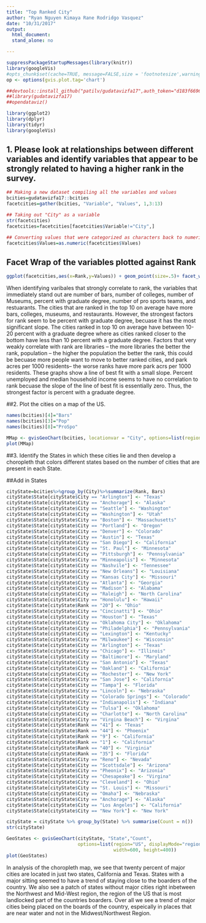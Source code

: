 ```yaml
---
title: "Top Ranked City"
author: "Ryan Nguyen Kimaya Rane Rodridgo Vasquez"
date: "10/31/2017"
output: 
  html_document:
  stand_alone: no

---
```


```r
suppressPackageStartupMessages(library(knitr)) 
library(googleVis)
#opts_chunk$set(cache=TRUE, message=FALSE,size = 'footnotesize',warning=FALSE)
op <- options(gvis.plot.tag='chart') 
```



```r
##devtools::install_github("patilv/gudatavizfa17",auth_token="d183f669695ecf83cd0bf2875db10f9fe195acde")
##library(gudatavizfa17)
##opendataviz()
```

```r
library(ggplot2)
library(dplyr)
library(tidyr)
library(googleVis)
```

## 1. Please look at relationships between different variables and identify variables that appear to be strongly related to having a higher rank in the survey. 

```r
## Making a new dataset compiling all the variables and values
bcities=gudatavizfa17::bcities
facetcities=gather(bcities, "Variable", "Values", 1,3:13)
```

```r
## Taking out "City" as a variable
str(facetcities)
facetcities=facetcities[facetcities$Variable!="City",]
```

```r
## Converting values that were categorized as characters back to numeric values
facetcities$Values=as.numeric(facetcities$Values)
```

## Facet Wrap of the variables plotted against Rank
```r
ggplot(facetcities,aes(x=Rank,y=Values)) + geom_point(size=.5)+ facet_wrap(~Variable, scales = "free")+geom_smooth(method="lm")
```

When identifying varibales that strongly correlate to rank, the variables that immediately stand out are number of bars, number of colleges, number of Museums, percent with graduate degree, number of pro sports teams, and restuarants. The cities that are ranked in the top 10 on average have more bars, colleges, museums, and restaurants. However, the strongest factors for rank seem to be percent with graduate degree, becuase it has the most significant slope. The cities ranked in top 10 on average have between 10-20 percent with a graduate degree where as cities ranked closer to the bottom have less than 10 percent with a graduate degree. Factors that very weakly correlate with rank are libraries -- the more libraries the better the rank, population -- the higher the population the better the rank, this could be becuase more people want to move to better ranked cities, and park acres per 1000 residents-- the worse ranks have more park acrs per 1000 residents. These graphs show a line of best fit with a small slope. Percent unemployed and median household income seems to have no correlation to rank becuase the slope of the line of best fit is essentially zero. Thus, the strongest factor is percent with a graduate degree.

##2. Plot the cities on a map of the US. 

```r
names(bcities)[4]="Bars"
names(bcities)[3]="Pop"
names(bcities)[8]="ProSpo"
```

```r
MMap <- gvisGeoChart(bcities, locationvar = "City", options=list(region="US", displayMode="markers", resolution="provinces", width=600, height=400))
plot(MMap)
```

##3. Identify the States in which these cities lie and then develop a choropleth that colors different states based on the number of cities that are present in each State.

##Add in States
```r
cityState=bcities%>%group_by(City)%>%summarize(Rank, Bars)
cityState$State[cityState$City == "Arlington"] <- "Texas"
cityState$State[cityState$City == "Anchorage"] <- "Alaska"
cityState$State[cityState$City == "Seattle"] <- "Washington"
cityState$State[cityState$City == "Washington"] <- "Utah"
cityState$State[cityState$City == "Boston"] <- "Massachusetts"
cityState$State[cityState$City == "Portland"] <- "Oregon"
cityState$State[cityState$City == "Denver"] <- "Colorado"
cityState$State[cityState$City == "Austin"] <- "Texas"
cityState$State[cityState$City == "San Diego"] <- "California"
cityState$State[cityState$City == "St. Paul"] <- "Minnesota"
cityState$State[cityState$City == "Pittsburgh"] <- "Pennsylvania"
cityState$State[cityState$City == "Minneapolis"] <- "Minnesota"
cityState$State[cityState$City == "Nashvile"] <- "Tennessee"
cityState$State[cityState$City == "New Orleans"] <- "Louisiana"
cityState$State[cityState$City == "Kansas City"] <- "Missouri"
cityState$State[cityState$City == "Atlanta"] <- "Georgia"
cityState$State[cityState$City == "Madison"] <- "Alabama"
cityState$State[cityState$City == "Raleigh"] <- "North Carolina"
cityState$State[cityState$City == "Honolulu"] <- "Hawaii"
cityState$State[cityState$Rank == "20"] <- "Ohio"
cityState$State[cityState$City == "Cincinatti"] <- "Ohio"
cityState$State[cityState$City == "Houston"] <- "Texas"
cityState$State[cityState$City == "Oklahoma City"] <- "Oklahoma"
cityState$State[cityState$City == "Philadelphia"] <- "Pennsylvania"
cityState$State[cityState$City == "Lexington"] <- "Kentucky"
cityState$State[cityState$City == "Milwaukee"] <- "Wisconsin"
cityState$State[cityState$City == "Arlington"] <- "Texas"
cityState$State[cityState$City == "Chicago"] <- "Illinois"
cityState$State[cityState$City == "Baltimore"] <- "Maryland"
cityState$State[cityState$City == "San Antonio"] <- "Texas"
cityState$State[cityState$City == "Oakland"] <- "California"
cityState$State[cityState$City == "Rochester"] <- "New York"
cityState$State[cityState$City == "San Jose"] <- "California"
cityState$State[cityState$City == "Tampa"] <- "Florida"
cityState$State[cityState$City == "Lincoln"] <- "Nebraska"
cityState$State[cityState$City == "Colorado Springs"] <- "Colorado"
cityState$State[cityState$City == "Indianapolis"] <- "Indiana"
cityState$State[cityState$City == "Tulsa"] <- "Oklahoma"
cityState$State[cityState$City == "Charlotte"] <- "North Carolina"
cityState$State[cityState$City == "Virgina Beach"] <- "Virgina"
cityState$State[cityState$Rank == "41"] <- "Texas"
cityState$State[cityState$Rank == "44"] <- "Phoenix"
cityState$State[cityState$Rank == "9"] <- "California"
cityState$State[cityState$Rank == "1"] <- "California"
cityState$State[cityState$Rank == "40"] <- "Virginia"
cityState$State[cityState$Rank == "35"] <- "Florida"
cityState$State[cityState$City == "Reno"] <- "Nevada"
cityState$State[cityState$City == "Scottsdale"] <- "Arizona"
cityState$State[cityState$City == "Pheonix"] <- "Arizonia"
cityState$State[cityState$City == "Chesapeake"] <- "Virgina"
cityState$State[cityState$City == "Cleveland"] <- "Ohio"
cityState$State[cityState$City == "St. Louis"] <- "Missouri"
cityState$State[cityState$City == "Omaha"] <- "Nebraska"
cityState$State[cityState$City == "Anchorage"] <- "Alaska"
cityState$State[cityState$City == "Los Angeles"] <- "California"
cityState$State[cityState$City == "New York"] <- "New York"
```

```r
cityState = cityState %>% group_by(State) %>% summarise(Count = n())
str(cityState)
```

```r
GeoStates <- gvisGeoChart(cityState, "State","Count",
                          options=list(region="US", displayMode="regions", resolution="provinces",
                                       width=600, height=400))
plot(GeoStates)
```

In analysis of the choropleth map, we see that twenty percent of major cities are located in just two states, California and Texas.  States with a major sitting seemed to have a trend of staying close to the boarders of the country.  We also see a patch of states without major cities right inbetween the Northwest and Mid-West region, the region of the US that is most landlocked part of the countries boarders.  Over all we see a trend of major cities being placed on the boards of the country, espeically in places that are near water and not in the Midwest/Northwest Region.


